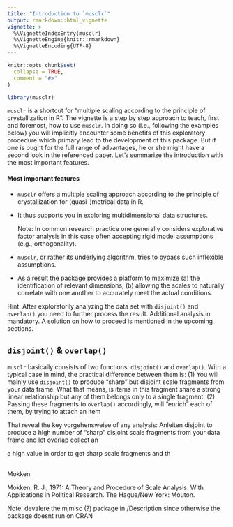 ```yaml
---
title: "Introduction to `musclr`" 
output: rmarkdown::html_vignette
vignette: >
  %\VignetteIndexEntry{musclr}
  %\VignetteEngine{knitr::rmarkdown}
  %\VignetteEncoding{UTF-8}
---
```


```r
knitr::opts_chunk$set(
  collapse = TRUE,
  comment = "#>"
)
```

```r
library(musclr)
```

`musclr` is a shortcut for "multiple scaling according to the principle of 
crystallization in R". The vignette is a step by step approach to teach, first 
and foremost, how to use `musclr`. In doing so (i.e., following the examples 
below) you will implicitly encounter some benefits of this exploratory 
procedure which primary lead to the development of this package. But if one
is ought for the full range of advantages, he or she might have a second look in 
the referenced paper. Let's summarize the introduction with the most important 
features.

#### Most important features 

* `musclr` offers a multiple scaling approach according to the principle 
  of crystallization for (quasi-)metrical data in R.

* It thus supports you in exploring multidimensional data structures. 

  Note: In common research practice one generally considers explorative factor
  analysis in this case often accepting rigid model assumptions (e.g.,
  orthogonality). 

* `musclr`, or rather its underlying algorithm, tries to bypass such inflexible 
  assumptions. 

* As a result the package provides a platform to maximize (a) the identification 
  of relevant dimensions, (b) allowing the scales to naturally correlate with 
  one another to accurately meet the actual conditions. 

 Hint: After exploratorily analyzing the data set with `disjoint()` and 
 `overlap()` you need to further process the result. Additional analysis in 
 mandatory. A solution on how to proceed is mentioned in the upcoming sections. 
 
## `disjoint()` &  `overlap()`

`musclr` basically consists of two functions: `disjoint()` and  `overlap()`. 
 With a typical case in mind, the practical difference between them is:
 (1) You will mainly use `disjoint()` to produce "sharp" but disjoint scale 
 fragments from your data frame. What that means, is items in this fragment 
 share a strong linear relationship but any of them belongs only to a single 
 fragment. (2) Passing these fragments to  `overlap()` accordingly, will "enrich" each of them, by trying to attach an 
 item  
 
That reveal the key vorgehensweise of any analysis: Anleiten disjoint to produce
a high number of "sharp" disjoint scale fragments from your data frame and let
overlap collect an


a high value in order to get
sharp scale fragments and th
 



##

Mokken 
 
 
Mokken, R. J., 1971: A Theory and Procedure of Scale
Analysis. With Applications in Political Research. The
Hague/New York: Mouton.
 
 
 
 
Note: devalere the mjmisc (?) package in /Description since otherwise the package
doesnt run on CRAN 


